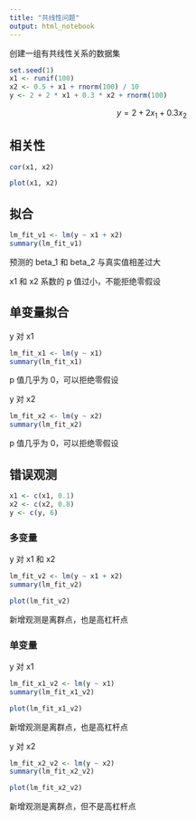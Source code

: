 ```yaml
---
title: "共线性问题"
output: html_notebook
---
```


创建一组有共线性关系的数据集

```r
set.seed(1)
x1 <- runif(100)
x2 <- 0.5 + x1 + rnorm(100) / 10
y <- 2 + 2 * x1 + 0.3 * x2 + rnorm(100)
```


$$
y = 2 + 2x_1 + 0.3x_2
$$


## 相关性

```r
cor(x1, x2)
```

```r
plot(x1, x2)
```

## 拟合

```r
lm_fit_v1 <- lm(y ~ x1 + x2)
summary(lm_fit_v1)
```

预测的 beta_1 和 beta_2 与真实值相差过大

x1 和 x2 系数的 p 值过小，不能拒绝零假设

## 单变量拟合

y 对 x1

```r
lm_fit_x1 <- lm(y ~ x1)
summary(lm_fit_x1)
```

p 值几乎为 0，可以拒绝零假设

y 对 x2


```r
lm_fit_x2 <- lm(y ~ x2)
summary(lm_fit_x2)
```

p 值几乎为 0，可以拒绝零假设

## 错误观测

```r
x1 <- c(x1, 0.1)
x2 <- c(x2, 0.8)
y <- c(y, 6)
```

### 多变量

y 对 x1 和 x2

```r
lm_fit_v2 <- lm(y ~ x1 + x2)
summary(lm_fit_v2)
```

```r
plot(lm_fit_v2)
```

新增观测是离群点，也是高杠杆点

### 单变量

y 对 x1

```r
lm_fit_x1_v2 <- lm(y ~ x1)
summary(lm_fit_x1_v2)
```

```r
plot(lm_fit_x1_v2)
```

新增观测是离群点，也是高杠杆点

y 对 x2

```r
lm_fit_x2_v2 <- lm(y ~ x2)
summary(lm_fit_x2_v2)
```

```r
plot(lm_fit_x2_v2)
```

新增观测是离群点，但不是高杠杆点
